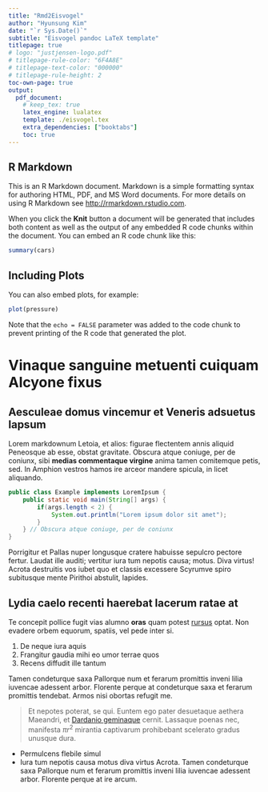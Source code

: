 ```yaml
---
title: "Rmd2Eisvogel"
author: "Hyunsung Kim"
date: "`r Sys.Date()`"
subtitle: "Eisvogel pandoc LaTeX template"
titlepage: true
# logo: "justjensen-logo.pdf"
# titlepage-rule-color: "6F4A8E"
# titlepage-text-color: "000000"
# titlepage-rule-height: 2
toc-own-page: true
output:
  pdf_document:
    # keep_tex: true
    latex_engine: lualatex
    template: ./eisvogel.tex
    extra_dependencies: ["booktabs"]
    toc: true
---
```


## R Markdown

This is an R Markdown document. Markdown is a simple formatting syntax for authoring HTML, PDF, and MS Word documents. For more details on using R Markdown see <http://rmarkdown.rstudio.com>.

When you click the **Knit** button a document will be generated that includes both content as well as the output of any embedded R code chunks within the document. You can embed an R code chunk like this:

```r
summary(cars)
```

## Including Plots

You can also embed plots, for example:

```r
plot(pressure)
```

Note that the `echo = FALSE` parameter was added to the code chunk to prevent printing of the R code that generated the plot.

# Vinaque sanguine metuenti cuiquam Alcyone fixus

## Aesculeae domus vincemur et Veneris adsuetus lapsum

Lorem markdownum Letoia, et alios: figurae flectentem annis aliquid Peneosque ab
esse, obstat gravitate. Obscura atque coniuge, per de coniunx, sibi **medias
commentaque virgine** anima tamen comitemque petis, sed. In Amphion vestros
hamos ire arceor mandere spicula, in licet aliquando.

```java
public class Example implements LoremIpsum {
	public static void main(String[] args) {
		if(args.length < 2) {
			System.out.println("Lorem ipsum dolor sit amet");
		}
	} // Obscura atque coniuge, per de coniunx
}
```

Porrigitur et Pallas nuper longusque cratere habuisse sepulcro pectore fertur.
Laudat ille auditi; vertitur iura tum nepotis causa; motus. Diva virtus! Acrota
destruitis vos iubet quo et classis excessere Scyrumve spiro subitusque mente
Pirithoi abstulit, lapides.

## Lydia caelo recenti haerebat lacerum ratae at

Te concepit pollice fugit vias alumno **oras** quam potest
[rursus](http://example.com#rursus) optat. Non evadere orbem equorum, spatiis,
vel pede inter si.

1. De neque iura aquis
2. Frangitur gaudia mihi eo umor terrae quos
3. Recens diffudit ille tantum

\begin{equation}\label{eq:neighbor-propability}
    p_{ij}(t) = \frac{\ell_j(t) - \ell_i(t)}{\sum_{k \in N_i(t)}^{} \ell_k(t) - \ell_i(t)}
\end{equation}

Tamen condeturque saxa Pallorque num et ferarum promittis inveni lilia iuvencae
adessent arbor. Florente perque at condeturque saxa et ferarum promittis tendebat. Armos nisi obortas refugit me.

> Et nepotes poterat, se qui. Euntem ego pater desuetaque aethera Maeandri, et
[Dardanio geminaque](http://example.com#Dardanio_geminaque) cernit. Lassaque poenas
nec, manifesta $\pi r^2$ mirantia captivarum prohibebant scelerato gradus unusque
dura.

- Permulcens flebile simul
- Iura tum nepotis causa motus diva virtus Acrota. Tamen condeturque saxa Pallorque num et ferarum promittis inveni lilia iuvencae adessent arbor. Florente perque at ire arcum.